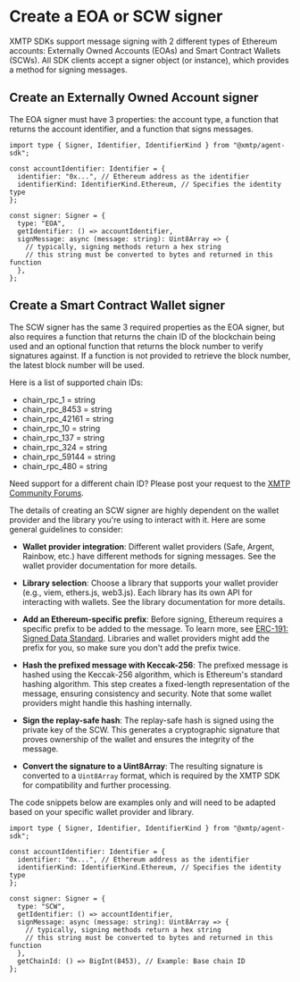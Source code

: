 # Create a EOA or SCW signer

XMTP SDKs support message signing with 2 different types of Ethereum accounts: Externally Owned Accounts (EOAs) and Smart Contract Wallets (SCWs). All SDK clients accept a signer object (or instance), which provides a method for signing messages.

## Create an Externally Owned Account signer

The EOA signer must have 3 properties: the account type, a function that returns the account identifier, and a function that signs messages.

```tsx [Node]
import type { Signer, Identifier, IdentifierKind } from "@xmtp/agent-sdk";

const accountIdentifier: Identifier = {
  identifier: "0x...", // Ethereum address as the identifier
  identifierKind: IdentifierKind.Ethereum, // Specifies the identity type
};

const signer: Signer = {
  type: "EOA",
  getIdentifier: () => accountIdentifier,
  signMessage: async (message: string): Uint8Array => {
    // typically, signing methods return a hex string
    // this string must be converted to bytes and returned in this function
  },
};
```

## Create a Smart Contract Wallet signer

The SCW signer has the same 3 required properties as the EOA signer, but also requires a function that returns the chain ID of the blockchain being used and an optional function that returns the block number to verify signatures against. If a function is not provided to retrieve the block number, the latest block number will be used.

Here is a list of supported chain IDs:

- chain_rpc_1     = string
- chain_rpc_8453  = string
- chain_rpc_42161 = string
- chain_rpc_10    = string
- chain_rpc_137   = string
- chain_rpc_324   = string
- chain_rpc_59144 = string
- chain_rpc_480   = string

Need support for a different chain ID? Please post your request to the [XMTP Community Forums](https://community.xmtp.org/c/general/ideas/54).

The details of creating an SCW signer are highly dependent on the wallet provider and the library you're using to interact with it. Here are some general guidelines to consider:

- **Wallet provider integration**: Different wallet providers (Safe, Argent, Rainbow, etc.) have different methods for signing messages. See the wallet provider documentation for more details.

- **Library selection**: Choose a library that supports your wallet provider (e.g., viem, ethers.js, web3.js). Each library has its own API for interacting with wallets. See the library documentation for more details.

- **Add an Ethereum-specific prefix**: Before signing, Ethereum requires a specific prefix to be added to the message. To learn more, see [ERC-191: Signed Data Standard](https://eips.ethereum.org/EIPS/eip-191). Libraries and wallet providers might add the prefix for you, so make sure you don't add the prefix twice.

- **Hash the prefixed message with Keccak-256**: The prefixed message is hashed using the Keccak-256 algorithm, which is Ethereum's standard hashing algorithm. This step creates a fixed-length representation of the message, ensuring consistency and security. Note that some wallet providers might handle this hashing internally.

- **Sign the replay-safe hash**: The replay-safe hash is signed using the private key of the SCW. This generates a cryptographic signature that proves ownership of the wallet and ensures the integrity of the message.

- **Convert the signature to a Uint8Array**: The resulting signature is converted to a `Uint8Array` format, which is required by the XMTP SDK for compatibility and further processing.

The code snippets below are examples only and will need to be adapted based on your specific wallet provider and library.

```tsx [Node]
import type { Signer, Identifier, IdentifierKind } from "@xmtp/agent-sdk";

const accountIdentifier: Identifier = {
  identifier: "0x...", // Ethereum address as the identifier
  identifierKind: IdentifierKind.Ethereum, // Specifies the identity type
};

const signer: Signer = {
  type: "SCW",
  getIdentifier: () => accountIdentifier,
  signMessage: async (message: string): Uint8Array => {
    // typically, signing methods return a hex string
    // this string must be converted to bytes and returned in this function
  },
  getChainId: () => BigInt(8453), // Example: Base chain ID
};
```

